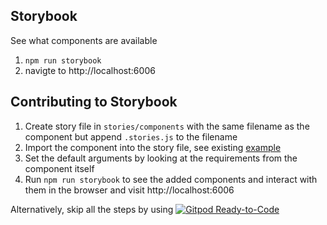 
## Storybook

See what components are available

1. `npm run storybook`
1. navigte to http://localhost:6006

## Contributing to Storybook

1. Create story file in `stories/components` with the same filename as the component but append `.stories.js` to the filename
1. Import the component into the story file, see existing [example](https://github.com/EddieHubCommunity/LinkFree/blob/nextjs/stories/components/user/UserLink.stories.js)
1. Set the default arguments by looking at the requirements from the component itself
1. Run `npm run storybook` to see the added components and interact with them in the browser and visit http://localhost:6006

Alternatively, skip all the steps by using [![Gitpod Ready-to-Code](https://img.shields.io/badge/Gitpod-Ready--to--Code-blue?logo=gitpod)](https://gitpod.io/#https://github.com/EddieHubCommunity/LinkFree/)

